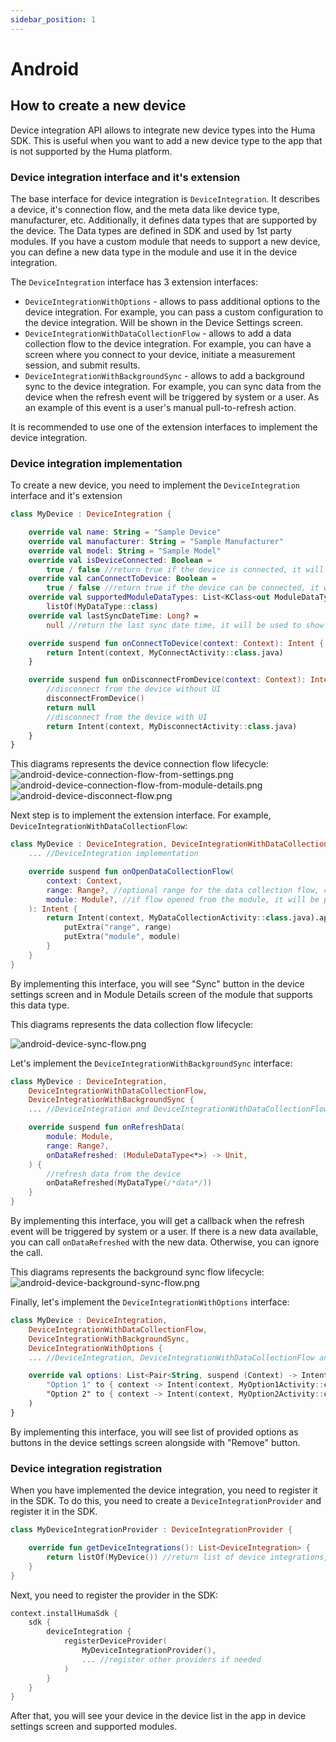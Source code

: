 ```yaml
---
sidebar_position: 1
---
```


# Android

## How to create a new device

Device integration API allows to integrate new device types into the Huma SDK.
This is useful when you want to add a new device type to the app that is not supported by the Huma
platform.

### Device integration interface and it's extension

The base interface for device integration is `DeviceIntegration`.
It describes a device, it's connection flow, and the meta data like device type, manufacturer, etc.
Additionally, it defines data types that are supported by the device. The Data types are defined in
SDK and used by 1st party modules.
If you have a custom module that needs to support a new device, you can define a new data type in
the module and use it in the device integration.

The `DeviceIntegration` interface has 3 extension interfaces:

- `DeviceIntegrationWithOptions` - allows to pass additional options to the device integration. For
  example, you can pass a custom configuration to the device integration. Will be shown in the
  Device Settings screen.
- `DeviceIntegrationWithDataCollectionFlow` - allows to add a data collection flow to the device
  integration. For example, you can have a screen where you connect to your device, initiate a
  measurement session, and submit results.
- `DeviceIntegrationWithBackgroundSync` - allows to add a background sync to the device integration.
  For example, you can sync data from the device when the refresh event will be triggered by system
  or a user.
  As an example of this event is a user's manual pull-to-refresh action.

It is recommended to use one of the extension interfaces to implement the device integration.

### Device integration implementation

To create a new device, you need to implement the `DeviceIntegration` interface and it's extension

```kotlin
class MyDevice : DeviceIntegration {

    override val name: String = "Sample Device"
    override val manufacturer: String = "Sample Manufacturer"
    override val model: String = "Sample Model"
    override val isDeviceConnected: Boolean =
        true / false //return true if the device is connected, it will be used to show the connected state in the UI
    override val canConnectToDevice: Boolean =
        true / false //return true if the device can be connected, it will be used to show the connect button in the UI 
    override val supportedModuleDataTypes: List<KClass<out ModuleDataType<*>>> =
        listOf(MyDataType::class)
    override val lastSyncDateTime: Long? =
        null //return the last sync date time, it will be used to show the last sync date time in the UI

    override suspend fun onConnectToDevice(context: Context): Intent {
        return Intent(context, MyConnectActivity::class.java)
    }

    override suspend fun onDisconnectFromDevice(context: Context): Intent? {
        //disconnect from the device without UI
        disconnectFromDevice()
        return null
        //disconnect from the device with UI
        return Intent(context, MyDisconnectActivity::class.java)
    }
}
```

This diagrams represents the device connection flow lifecycle:
![android-device-connection-flow-from-settings.png](../../../../../assets/android-device-connection-flow-from-settings.png)
![android-device-connection-flow-from-module-details.png](../../../../../assets/android-device-connection-flow-from-module-details.png)
![android-device-disconnect-flow.png](../../../../../assets/android-device-disconnect-flow.png)

Next step is to implement the extension interface. For example,
`DeviceIntegrationWithDataCollectionFlow`:

```kotlin
class MyDevice : DeviceIntegration, DeviceIntegrationWithDataCollectionFlow {
    ... //DeviceIntegration implementation

    override suspend fun onOpenDataCollectionFlow(
        context: Context,
        range: Range?, //optional range for the data collection flow, can be ignored if not needed
        module: Module?, //if flow opened from the module, it will be passed here, otherwise it will be null
    ): Intent {
        return Intent(context, MyDataCollectionActivity::class.java).apply {
            putExtra("range", range)
            putExtra("module", module)
        }
    }
}
```

By implementing this interface, you will see "Sync" button in the device settings screen and in
Module Details screen of the module that supports this data type.

This diagrams represents the data collection flow lifecycle:

![android-device-sync-flow.png](../../../../../assets/android-device-sync-flow.png)

Let's implement the `DeviceIntegrationWithBackgroundSync` interface:

```kotlin
class MyDevice : DeviceIntegration,
    DeviceIntegrationWithDataCollectionFlow,
    DeviceIntegrationWithBackgroundSync {
    ... //DeviceIntegration and DeviceIntegrationWithDataCollectionFlow implementation

    override suspend fun onRefreshData(
        module: Module,
        range: Range?,
        onDataRefreshed: (ModuleDataType<*>) -> Unit,
    ) {
        //refresh data from the device
        onDataRefreshed(MyDataType(/*data*/))
    }
}
```

By implementing this interface, you will get a callback when the refresh event will be triggered by
system or a user.
If there is a new data available, you can call `onDataRefreshed` with the new data. Otherwise, you
can ignore the call.

This diagrams represents the background sync flow lifecycle:
![android-device-background-sync-flow.png](../../../../../assets/android-device-background-sync-flow.png)

Finally, let's implement the `DeviceIntegrationWithOptions` interface:

```kotlin
class MyDevice : DeviceIntegration,
    DeviceIntegrationWithDataCollectionFlow,
    DeviceIntegrationWithBackgroundSync,
    DeviceIntegrationWithOptions {
    ... //DeviceIntegration, DeviceIntegrationWithDataCollectionFlow and DeviceIntegrationWithBackgroundSync implementation

    override val options: List<Pair<String, suspend (Context) -> Intent>> = listOf(
        "Option 1" to { context -> Intent(context, MyOption1Activity::class.java) },
        "Option 2" to { context -> Intent(context, MyOption2Activity::class.java) },
    )
}
```

By implementing this interface, you will see list of provided options as buttons in the device
settings screen alongside with "Remove" button.

### Device integration registration

When you have implemented the device integration, you need to register it in the SDK.
To do this, you need to create a `DeviceIntegrationProvider` and register it in the SDK.

```kotlin
class MyDeviceIntegrationProvider : DeviceIntegrationProvider {

    override fun getDeviceIntegrations(): List<DeviceIntegration> {
        return listOf(MyDevice()) //return list of device integrations, if your plugin has multiple devices, return all of them here or separate them into different providers
    }
}
```

Next, you need to register the provider in the SDK:

```kotlin
context.installHumaSdk {
    sdk {
        deviceIntegration {
            registerDeviceProvider(
                MyDeviceIntegrationProvider(),
                ... //register other providers if needed
            )
        }
    }
}
```

After that, you will see your device in the device list in the app in device settings screen and
supported modules.
